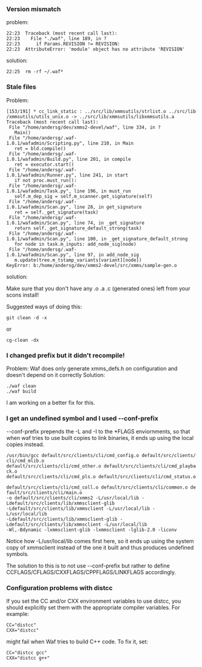 === Version mismatch ===

problem:

 22:23 <Eclipser> Traceback (most recent call last):
 22:23 <Eclipser>   File "./waf", line 189, in ?
 22:23 <Eclipser>     if Params.REVISION != REVISION:
 22:23 <Eclipser> AttributeError: 'module' object has no attribute 'REVISION'

solution:
 22:25 <tru> rm -rf ~/.waf*

=== Stale files ===
Problem:

 [153/191] * cc_link_static : ../src/lib/xmmsutils/strlist.o ../src/lib/xmmsutils/utils_unix.o -> ../src/lib/xmmsutils/libxmmsutils.a
 Traceback (most recent call last):
  File "/home/andersg/dev/xmms2-devel/waf", line 334, in ?
    Main()
  File "/home/andersg/.waf-1.0.1/wafadmin/Scripting.py", line 210, in Main
    ret = bld.compile()
  File "/home/andersg/.waf-1.0.1/wafadmin/Build.py", line 201, in compile
    ret = executor.start()
  File "/home/andersg/.waf-1.0.1/wafadmin/Runner.py", line 241, in start
    if not proc.must_run():
  File "/home/andersg/.waf-1.0.1/wafadmin/Task.py", line 196, in must_run
    self.m_dep_sig = self.m_scanner.get_signature(self)
  File "/home/andersg/.waf-1.0.1/wafadmin/Scan.py", line 28, in get_signature
    ret = self._get_signature(task)
  File "/home/andersg/.waf-1.0.1/wafadmin/Scan.py", line 74, in _get_signature
    return self._get_signature_default_strong(task)
  File "/home/andersg/.waf-1.0.1/wafadmin/Scan.py", line 100, in _get_signature_default_strong
    for node in task.m_inputs: add_node_sig(node)
  File "/home/andersg/.waf-1.0.1/wafadmin/Scan.py", line 97, in add_node_sig
    m.update(tree.m_tstamp_variants[variant][node])
 KeyError: b:/home/andersg/dev/xmms2-devel/src/xmms/sample-gen.o

solution:

Make sure that you don't have any .o .a .c (generated ones) left from your scons install!

Suggested ways of doing this:
 git clean -d -x
or
 cg-clean -dx

=== I changed prefix but it didn't recompile! ===
Problem: Waf does only generate xmms_defs.h on configuration and doesn't depend on it correctly
Solution:

 ./waf clean
 ./waf build

I am working on a better fix for this.

=== I get an undefined symbol and I used --conf-prefix ===
--conf-prefix prepends the -L and -I to the *FLAGS enviornments, so that when waf tries to use built copies to link binaries, it ends up using the local copies instead.

 /usr/bin/gcc default/src/clients/cli/cmd_config.o default/src/clients/cli/cmd_mlib.o 
 default/src/clients/cli/cmd_other.o default/src/clients/cli/cmd_playback.o 
 default/src/clients/cli/cmd_pls.o default/src/clients/cli/cmd_status.o 
 default/src/clients/cli/cmd_coll.o default/src/clients/cli/common.o default/src/clients/cli/main.o 
 -o default/src/clients/cli/xmms2 -L/usr/local/lib -Ldefault/src/clients/lib/xmmsclient-glib 
 -Ldefault/src/clients/lib/xmmsclient -L/usr/local/lib -L/usr/local/lib 
 -Ldefault/src/clients/lib/xmmsclient-glib -Ldefault/src/clients/lib/xmmsclient -L/usr/local/lib 
 -Wl,-Bdynamic -lxmmsclient-glib -lxmmsclient -lglib-2.0 -liconv

Notice how -L/usr/local/lib comes first here, so it ends up using the system copy of xmmsclient instead of the one it built and thus produces undefined symbols.

The solution to this is to not use --conf-prefix but rather to define CCFLAGS/CFLAGS/CXXFLAGS/CPPFLAGS/LINKFLAGS accordingly.

=== Configuration problems with distcc ===
If you set the CC and/or CXX environment variables to use distcc, you should explicitly set them with the appropriate compiler variables. For example:

 CC="distcc"
 CXX="distcc"

might fail when Waf tries to build C++ code. To fix it, set:

 CC="distcc gcc"
 CXX="distcc g++"